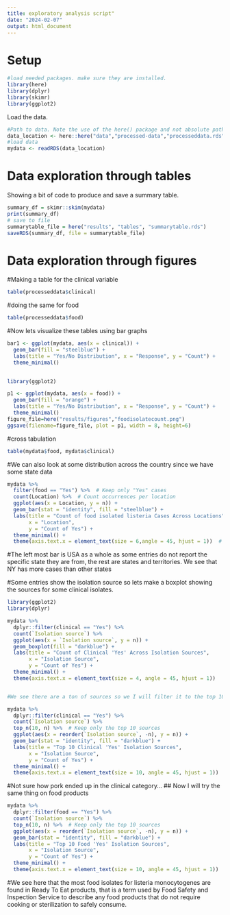 ```yaml
---
title: exploratory analysis script"
date: "2024-02-07"
output: html_document
---
```


  

# Setup

```r
#load needed packages. make sure they are installed.
library(here) 
library(dplyr)
library(skimr)
library(ggplot2)
```


Load the data.

```r
#Path to data. Note the use of the here() package and not absolute paths
data_location <- here::here("data","processed-data","processeddata.rds")
#load data
mydata <- readRDS(data_location)
```


# Data exploration through tables

Showing a bit of code to produce and save a summary table.


```r
summary_df = skimr::skim(mydata)
print(summary_df)
# save to file
summarytable_file = here("results", "tables", "summarytable.rds")
saveRDS(summary_df, file = summarytable_file)
```


# Data exploration through figures

#Making a table for the clinical variable 
```r
table(processeddata$clinical)
```
#doing the same for food
```r
table(processeddata$food)
```
#Now lets visualize these tables using bar graphs
```r
bar1 <- ggplot(mydata, aes(x = clinical)) + 
  geom_bar(fill = "steelblue") + 
  labs(title = "Yes/No Distribution", x = "Response", y = "Count") + 
  theme_minimal()
    


```
```r
library(ggplot2)

p1 <- ggplot(mydata, aes(x = food)) + 
  geom_bar(fill = "orange") + 
  labs(title = "Yes/No Distribution", x = "Response", y = "Count") + 
  theme_minimal()
figure_file=here("results/figures","foodisolatecount.png")
ggsave(filename=figure_file, plot = p1, width = 8, height=6)

```
#cross tabulation
```r
table(mydata$food, mydata$clinical)
```
#We can also look at some distribution across the country since we have some state data
```r

mydata %>%
  filter(food == "Yes") %>%  # Keep only "Yes" cases
  count(Location) %>%  # Count occurrences per location
  ggplot(aes(x = Location, y = n)) +
  geom_bar(stat = "identity", fill = "steelblue") + 
  labs(title = "Count of food isolated listeria Cases Across Locations", 
       x = "Location", 
       y = "Count of Yes") + 
  theme_minimal() +
  theme(axis.text.x = element_text(size = 6,angle = 45, hjust = 1))  # Rotate x-axis labels for readability

```
#The left most bar is USA as a whole as some entries do not report the specific state they are from, the rest are states and territories. We see that NY has more cases than other states

#Some entries show the isolation source so lets make a boxplot showing the sources for some clinical isolates.
```r
library(ggplot2)
library(dplyr)

mydata %>%
  dplyr::filter(clinical == "Yes") %>%  
  count(`Isolation source`) %>%
  ggplot(aes(x = `Isolation source`, y = n)) +
  geom_boxplot(fill = "darkblue") +
  labs(title = "Count of Clinical 'Yes' Across Isolation Sources", 
       x = "Isolation Source", 
       y = "Count of Yes") +
  theme_minimal() +
  theme(axis.text.x = element_text(size = 4, angle = 45, hjust = 1))


#We see there are a ton of sources so we I will filter it to the top 10.
```



```r
mydata %>% 
  dplyr::filter(clinical == "Yes") %>%
  count(`Isolation source`) %>%
  top_n(10, n) %>%  # Keep only the top 10 sources
  ggplot(aes(x = reorder(`Isolation source`, -n), y = n)) +
  geom_bar(stat = "identity", fill = "darkblue") +
  labs(title = "Top 10 Clinical 'Yes' Isolation Sources", 
       x = "Isolation Source", 
       y = "Count of Yes") +
  theme_minimal() +
  theme(axis.text.x = element_text(size = 10, angle = 45, hjust = 1))

```
#Not sure how pork ended up in the clinical category...
## Now I will try the same thing on food products

```r
mydata %>% 
  dplyr::filter(food == "Yes") %>%
  count(`Isolation source`) %>%
  top_n(10, n) %>%  # Keep only the top 10 sources
  ggplot(aes(x = reorder(`Isolation source`, -n), y = n)) +
  geom_bar(stat = "identity", fill = "darkblue") +
  labs(title = "Top 10 Food 'Yes' Isolation Sources", 
       x = "Isolation Source", 
       y = "Count of Yes") +
  theme_minimal() +
  theme(axis.text.x = element_text(size = 10, angle = 45, hjust = 1))
```
#We see here that the most food isolates for listeria monocytogenes are found in Ready To Eat products, that is a term used by Food Safety and Inspection Service to describe any food products that do not require cooking or sterilization to safely consume.



